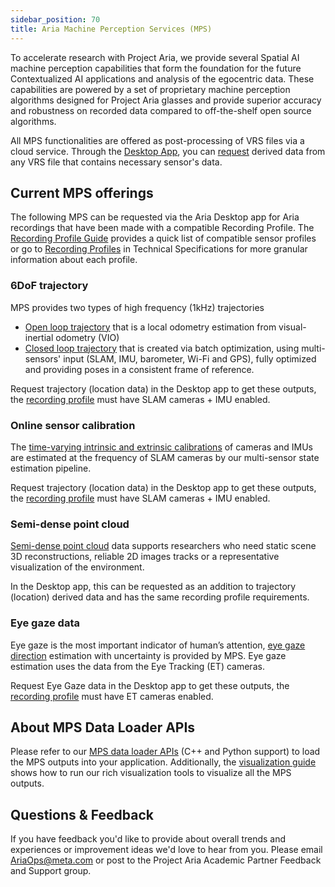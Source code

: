 ```yaml
---
sidebar_position: 70
title: Aria Machine Perception Services (MPS)
---
```


To accelerate research with Project Aria, we provide several Spatial AI machine perception capabilities that form the foundation for the future Contextualized AI applications and analysis of the egocentric data. These capabilities are powered by a set of proprietary machine perception algorithms designed for Project Aria glasses and provide superior accuracy and robustness on recorded data compared to off-the-shelf open source algorithms.

All MPS functionalities are offered as post-processing of VRS files via a cloud service. Through the [Desktop App](/docs/ARK/desktop_companion_app), you can [request](/docs/ARK/mps/request_mps) derived data from any VRS file that contains necessary sensor's data.

## Current MPS offerings
The following MPS can be requested via the Aria Desktop app for Aria recordings that have been made with a compatible Recording Profile. The [Recording Profile Guide](/docs/ARK/glasses_manual/profile_guide) provides a quick list of compatible sensor profiles or go to [Recording Profiles](/docs/tech_spec/recording_profiles) in Technical Specifications for more granular information about each profile.


### 6DoF trajectory
MPS provides two types of high frequency (1kHz) trajectories
* [Open loop trajectory](/docs/data_formats/mps/mps_trajectory#open-loop-trajectory) that is a local odometry estimation from visual-inertial odometry (VIO)
* [Closed loop trajectory](/docs/data_formats/mps/mps_trajectory#closed-loop-trajectory) that is created via batch optimization, using multi-sensors' input (SLAM, IMU, barometer, Wi-Fi and GPS), fully optimized and providing poses in a consistent frame of reference.

Request trajectory (location data) in the Desktop app to get these outputs, the [recording profile](/docs/tech_spec/recording_profiles) must have SLAM cameras + IMU enabled.


### Online sensor calibration
The [time-varying intrinsic and extrinsic calibrations](/docs/data_formats/mps/mps_trajectory#online-calibration) of cameras and IMUs are estimated at the frequency of SLAM cameras by our multi-sensor state estimation pipeline.

Request trajectory (location data) in the Desktop app to get these outputs, the [recording profile](/docs/tech_spec/recording_profiles) must have SLAM cameras + IMU enabled.


### Semi-dense point cloud

[Semi-dense point cloud](/docs/data_formats/mps/mps_pointcloud) data supports researchers who need static scene 3D reconstructions, reliable 2D images tracks or a representative visualization of the environment.

In the Desktop app, this can be requested as an addition to trajectory (location) derived data and has the same recording profile requirements.


### Eye gaze data
Eye gaze is the most important indicator of human’s attention, [eye gaze direction](/docs/data_formats/mps/mps_eye_gaze) estimation with uncertainty is provided by MPS. Eye gaze estimation uses the data from the Eye Tracking (ET) cameras.


Request Eye Gaze data in the Desktop app to get these outputs, the [recording profile](/docs/tech_spec/recording_profiles) must have ET cameras enabled.


## About MPS Data Loader APIs
Please refer to our [MPS data loader APIs](/docs/data_utilities/core_code_snippets/mps#load-mps-output) (C++ and Python support) to load the MPS outputs into your application. Additionally, the [visualization guide](/docs/data_utilities/visualization_guide#mps-static-scene-visualizer) shows how to run our rich visualization tools to visualize all the MPS outputs.

## Questions & Feedback

If you have feedback you'd like to provide about overall trends and experiences or improvement ideas we'd love to hear from you. Please email [AriaOps@meta.com](mailto:AriaOps@meta.com) or post to the Project Aria Academic Partner Feedback and Support group.
